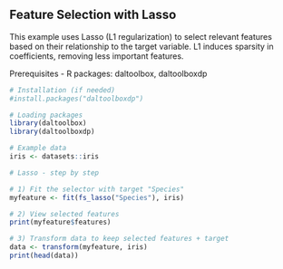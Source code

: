 ## Feature Selection with Lasso

This example uses Lasso (L1 regularization) to select relevant features based on their relationship to the target variable. L1 induces sparsity in coefficients, removing less important features.

Prerequisites
- R packages: daltoolbox, daltoolboxdp

```r
# Installation (if needed)
#install.packages("daltoolboxdp")
```

```r
# Loading packages
library(daltoolbox)
library(daltoolboxdp)
```


```r
# Example data
iris <- datasets::iris
```

```r
# Lasso - step by step

# 1) Fit the selector with target "Species"
myfeature <- fit(fs_lasso("Species"), iris)

# 2) View selected features
print(myfeature$features)

# 3) Transform data to keep selected features + target
data <- transform(myfeature, iris)
print(head(data))
```

